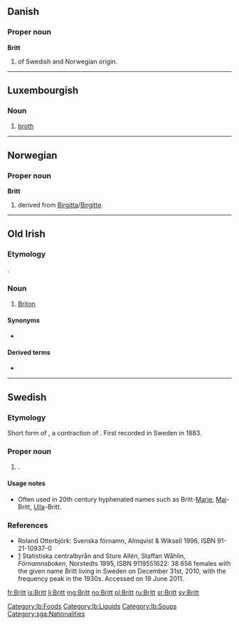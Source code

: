 ==Danish==

===Proper noun===
'''Britt'''

# {{given name|female|lang=da}} of Swedish and Norwegian origin.

----

==Luxembourgish==

===Noun===
{{lb-noun|f}}

# [[broth]]

[[Category:lb:Foods]]
[[Category:lb:Liquids]]
[[Category:lb:Soups]]

----

==Norwegian==

===Proper noun===
'''Britt'''

# {{given name|female|lang=no}} derived from [[Birgitta]]/[[Birgitte]].

----

==Old Irish==

===Etymology===
{{borrowing|la|Britto|Brittō|lang=sga}}.

===Noun===
{{head|sga|noun|g=m}}

# [[Briton]]

====Synonyms====
* {{l/sga|Breta}}

====Derived terms====
* {{l|sga|brittach|gloss=stammering, stuttering}}

[[Category:sga:Nationalities]]

----

==Swedish==

===Etymology===
Short form of {{term|Britta|lang=sv}}, a contraction of {{term|Birgitta|lang=sv}}. First recorded in Sweden in 1883.

===Proper noun===
{{head|sv|proper noun}}

# {{given name|female|lang=sv}}.

====Usage notes====
* Often used in 20th century hyphenated names such as Britt-[[Marie]], [[Maj]]-Britt, [[Ulla]]-Britt.

===References===
* Roland Otterbjörk: Svenska förnamn, Almqvist & Wiksell 1996, ISBN 91-21-10937-0
* [http://www.scb.se/Pages/NameSearch____259432.aspx] Statistiska centralbyrån and Sture Allén, Staffan Wåhlin, ''Förnamnsboken'', Norstedts 1995, ISBN 9119551622: 38 656 females with the given name Britt living in Sweden on December 31st, 2010, with the frequency peak in the 1930s. Accessed on 19 June 2011.

[[fr:Britt]]
[[is:Britt]]
[[li:Britt]]
[[mg:Britt]]
[[no:Britt]]
[[pl:Britt]]
[[ru:Britt]]
[[sr:Britt]]
[[sv:Britt]]